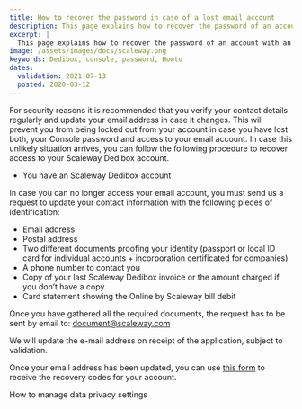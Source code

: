 ```yaml
---
title: How to recover the password in case of a lost email account
description: This page explains how to recover the password of an account with an email address that is no longer valid.
excerpt: |
  This page explains how to recover the password of an account with an email address that is no longer valid.
image: /assets/images/docs/scaleway.png
keywords: Dedibox, console, password, Howto
dates:
  validation: 2021-07-13
  posted: 2020-03-12
---
```




For security reasons it is recommended that you verify your contact details regularly and update your email address in case it changes. This will prevent you from being locked out from your account in case you have lost both, your Console password and access to your email account. 
In case this unlikely situation arrives, you can follow the following procedure to recover access to your Scaleway Dedibox account. 

<Message type="requirement">

  - You have an Scaleway Dedibox account

</Message>

In case you can no longer access your email account, you must send us a request to update your contact information with the following pieces of identification:

* Email address
* Postal address
* Two different documents proofing your identity (passport or local ID card for individual accounts + incorporation certificated for companies)
* A phone number to contact you
* Copy of your last Scaleway Dedibox invoice or the amount charged if you don’t have a copy
* Card statement showing the Online by Scaleway bill debit

Once you have gathered all the required documents, the request has to be sent by email to: document@scaleway.com

We will update the e-mail address on receipt of the application, subject to validation.

Once your email address has been updated, you can use [this form](https://console.online.net/en/user/recovery) to receive the recovery codes for your account.

<Navigation title="See Also">
  <PreviousButton to="/dedibox-console/my-account/how-to/manage-data-settings/">How to manage data privacy settings</PreviousButton>
</Navigation>